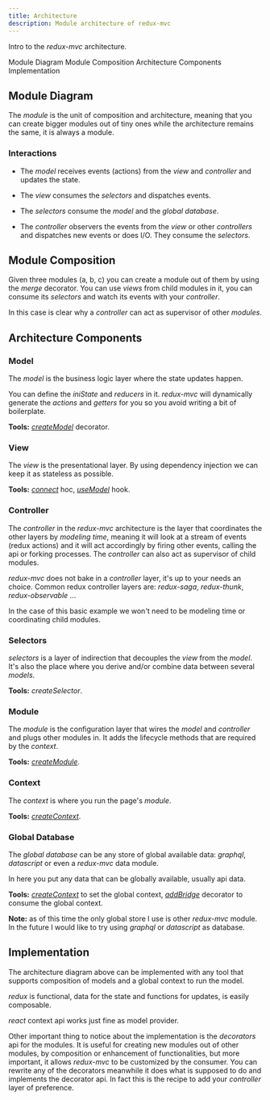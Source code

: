 ```yaml
---
title: Architecture
description: Module architecture of redux-mvc
---
```



<PageDescription>

Intro to the *redux-mvc* architecture.

</PageDescription>


<AnchorLinks>
  <AnchorLink>Module Diagram</AnchorLink>
  <AnchorLink>Module Composition</AnchorLink>
  <AnchorLink>Architecture Components</AnchorLink>
  <AnchorLink>Implementation</AnchorLink>
</AnchorLinks>

## Module Diagram

The *module* is the unit of composition and architecture, meaning that you can create bigger modules out of tiny ones while the architecture remains the same, it is always a module.

<Column colLg='4'>
  <Module />
</Column>

### Interactions

- The *model* receives events (actions) from the *view* and *controller* and updates the state.

- The *view* consumes the *selectors* and dispatches events.

- The *selectors* consume the *model* and the *global database*.

- The *controller* observers the events from the *view* or other *controllers* and dispatches new events or does I/O. They consume the *selectors*.

## Module Composition

Given three modules (a, b, c) you can create a module out of them by using the *merge* decorator. You can use *views* from child modules in it, you can consume its *selectors* and watch its events with your *controller*.

In this case is clear why a *controller* can act as supervisor of other *modules*.

<Column colLg='4'>
  <ModuleComposition />
</Column>

## Architecture Components

### Model

The *model* is the business logic layer where the state updates happen. 

You can define the *iniState* and *reducers* in it. *redux-mvc* will dynamically generate the *actions* and *getters* for you so you avoid writing a bit of boilerplate.

**Tools:** [*createModel*](/model/docs) decorator.

### View

The *view* is the presentational layer. By using dependency injection we can keep it as stateless as possible.

**Tools:** [*connect*](/context/connect/docs) hoc, [*useModel*](/context/useModel/docs) hook.

### Controller

The *controller* in the *redux-mvc* architecture is the layer that coordinates the other layers by *modeling time*, meaning it will look at a stream of events (redux actions) and it will act accordingly by firing other events, calling the api or forking processes. The *controller* can also act as supervisor of child modules.

*redux-mvc* does not bake in a *controller* layer, it's up to your needs an choice. Common redux controller layers are: *redux-saga*, *redux-thunk*, *redux-observable* ...

In the case of this basic example we won't need to be modeling time or coordinating child modules.

### Selectors

*selectors* is a layer of indirection that decouples the *view* from the *model*. It's also the place where you derive and/or combine data between several *models*.

**Tools:** *createSelector*.
  
### Module

The *module* is the configuration layer that wires the *model* and *controller* and plugs other modules in. It adds the lifecycle methods that are required by the *context*.

**Tools:** [*createModule*](/module/definition/docs).

### Context

The *context* is where you run the page's *module*. 

**Tools:** [*createContext*](/context/creation/docs).

### Global Database

The *global database* can be any store of global available data: *graphql*, *datascript* or even a *redux-mvc* data module. 

In here you put any data that can be globally available, usually api data.

**Tools:** [*createContext*](/middleware/bridge/usage) to set the global context, [*addBridge*](/module/definition/docs#addbridge) decorator to consume the global context.

**Note:** as of this time the only global store I use is other *redux-mvc* module. In the future I would like to try using *graphql* or *datascript* as database.

## Implementation

The architecture diagram above can be implemented with any tool that supports composition of models and a global context to run the model. 

*redux* is functional, data for the state and functions for updates, is easily composable. 

*react* context api works just fine as model provider.

Other important thing to notice about the implementation is the *decorators* api for the modules. It is useful for creating new modules out of other modules, by composition or enhancement of functionalities, but more important, it allows *redux-mvc* to be customized by the consumer. You can rewrite any of the decorators meanwhile it does what is supposed to do and implements the decorator api. In fact this is the recipe to add your *controller* layer of preference.
